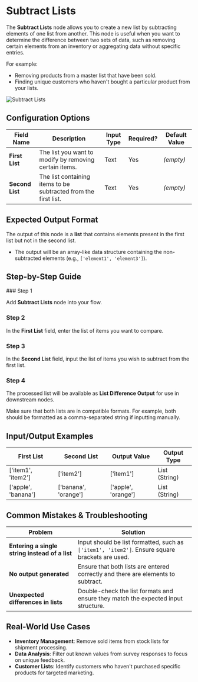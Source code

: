 
# Subtract Lists

The **Subtract Lists** node allows you to create a new list by subtracting elements of one list from another. This node is useful when you want to determine the difference between two sets of data, such as removing certain elements from an inventory or aggregating data without specific entries.

For example:

- Removing products from a master list that have been sold.
- Finding unique customers who haven't bought a particular product from your lists.

![Subtract Lists](./subtract-list.png)

## Configuration Options

| Field Name      | Description                                                     | Input Type | Required? | Default Value |
| --------------- | --------------------------------------------------------------- | ---------- | --------- | ------------- |
| **First List**  | The list you want to modify by removing certain items.          | Text       | Yes       | _(empty)_     |
| **Second List** | The list containing items to be subtracted from the first list. | Text       | Yes       | _(empty)_     |

## Expected Output Format

The output of this node is a **list** that contains elements present in the first list but not in the second list.

- The output will be an array-like data structure containing the non-subtracted elements (e.g., `['element1', 'element3']`).

## Step-by-Step Guide

<Steps>
### Step 1

Add **Subtract Lists** node into your flow.

### Step 2

In the **First List** field, enter the list of items you want to compare.

### Step 3

In the **Second List** field, input the list of items you wish to subtract from the first list.

### Step 4

The processed list will be available as **List Difference Output** for use in downstream nodes.

</Steps>

<Callout type="info" title="Note">
  Make sure that both lists are in compatible formats. For example, both should
  be formatted as a comma-separated string if inputting manually.
</Callout>

## Input/Output Examples

| First List          | Second List          | Output Value | Output Type   |
| ------------------- | -------------------- | ------------ | ------------- |
| ['item1', 'item2']  | ['item2']            | ['item1']    | List (String) |
| ['apple', 'banana'] | ['banana', 'orange'] | ['apple', 'orange']    | List (String) |

## Common Mistakes & Troubleshooting

| Problem                                        | Solution                                                                                       |
| ---------------------------------------------- | ---------------------------------------------------------------------------------------------- |
| **Entering a single string instead of a list** | Input should be list formatted, such as `['item1', 'item2']`. Ensure square brackets are used. |
| **No output generated**                        | Ensure that both lists are entered correctly and there are elements to subtract.               |
| **Unexpected differences in lists**            | Double-check the list formats and ensure they match the expected input structure.              |

## Real-World Use Cases

- **Inventory Management**: Remove sold items from stock lists for shipment processing.
- **Data Analysis**: Filter out known values from survey responses to focus on unique feedback.
- **Customer Lists**: Identify customers who haven't purchased specific products for targeted marketing.

